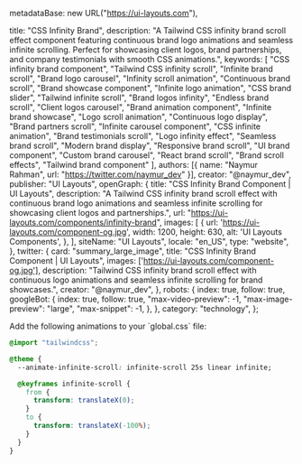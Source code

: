   metadataBase: new URL("https://ui-layouts.com"),

  title: "CSS Infinity Brand",
  description: "A Tailwind CSS infinity brand scroll effect component featuring continuous brand logo animations and seamless infinite scrolling. Perfect for showcasing client logos, brand partnerships, and company testimonials with smooth CSS animations.",
  keywords: [
    "CSS infinity brand component",
    "Tailwind CSS infinity scroll",
    "Infinite brand scroll",
    "Brand logo carousel",
    "Infinity scroll animation",
    "Continuous brand scroll",
    "Brand showcase component",
    "Infinite logo animation",
    "CSS brand slider",
    "Tailwind infinite scroll",
    "Brand logos infinity",
    "Endless brand scroll",
    "Client logos carousel",
    "Brand animation component",
    "Infinite brand showcase",
    "Logo scroll animation",
    "Continuous logo display",
    "Brand partners scroll",
    "Infinite carousel component",
    "CSS infinite animation",
    "Brand testimonials scroll",
    "Logo infinity effect",
    "Seamless brand scroll",
    "Modern brand display",
    "Responsive brand scroll",
    "UI brand component",
    "Custom brand carousel",
    "React brand scroll",
    "Brand scroll effects",
    "Tailwind brand component"
  ],
  authors: [{ name: "Naymur Rahman", url: "https://twitter.com/naymur_dev" }],
  creator: "@naymur_dev",
  publisher: "UI Layouts",
  openGraph: {
    title: "CSS Infinity Brand Component | UI Layouts",
    description: "A Tailwind CSS infinity brand scroll effect with continuous brand logo animations and seamless infinite scrolling for showcasing client logos and partnerships.",
    url: "https://ui-layouts.com/components/infinity-brand",
    images: [
      {
        url: 'https://ui-layouts.com/component-og.jpg',
        width: 1200,
        height: 630,
        alt: 'UI Layouts Components',
      },
    ],
    siteName: "UI Layouts",
    locale: "en_US",
    type: "website",
  },
  twitter: {
    card: "summary_large_image",
    title: "CSS Infinity Brand Component | UI Layouts",
    images: ['https://ui-layouts.com/component-og.jpg'],
    description: "Tailwind CSS infinity brand scroll effect with continuous logo animations and seamless infinite scrolling for brand showcases.",
    creator: "@naymur_dev",
  },
  robots: {
    index: true,
    follow: true,
    googleBot: {
      index: true,
      follow: true,
      "max-video-preview": -1,
      "max-image-preview": "large",
      "max-snippet": -1,
    },
  },
  category: "technology",
};

<ComponentCodePreview name='infintyband' hasReTrigger isFitheight />
Add the following animations to your `global.css` file:

```css global.css
@import "tailwindcss";

@theme {
  --animate-infinite-scroll: infinite-scroll 25s linear infinite;

  @keyframes infinite-scroll {
    from {
      transform: translateX(0);
    }
    to {
      transform: translateX(-100%);
    }
  }
}
```
